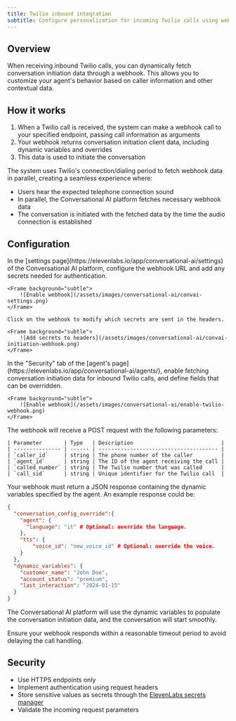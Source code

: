 ```yaml
---
title: Twilio inbound integration
subtitle: Configure personalization for incoming Twilio calls using webhooks.
---
```


## Overview

When receiving inbound Twilio calls, you can dynamically fetch conversation initiation data through a webhook. This allows you to customize your agent's behavior based on caller information and other contextual data.

## How it works

1. When a Twilio call is received, the system can make a webhook call to your specified endpoint, passing call information as arguments
2. Your webhook returns conversation initiation client data, including dynamic variables and overrides
3. This data is used to initiate the conversation

<Tip>
    The system uses Twilio's connection/dialing period to fetch webhook data in parallel, creating a seamless experience where:

  - Users hear the expected telephone connection sound
  - In parallel, the Conversational AI platform fetches necessary webhook data
  - The conversation is initiated with the fetched data by the time the audio connection is established
</Tip>

## Configuration

<Steps>

  <Step title="Configure webhook details">
    In the [settings page](https://elevenlabs.io/app/conversational-ai/settings) of the Conversational AI platform, configure the webhook URL and add any
    secrets needed for authentication.

    <Frame background="subtle">
        ![Enable webhook](/assets/images/conversational-ai/convai-settings.png)
    </Frame>

    Click on the webhook to modify which secrets are sent in the headers.

    <Frame background="subtle">
        ![Add secrets to headers](/assets/images/conversational-ai/convai-initiation-webhook.png)
    </Frame>

  </Step>

  <Step title="Enable fetching conversation initiation data">
    In the "Security" tab of the [agent's page](https://elevenlabs.io/app/conversational-ai/agents/), enable fetching conversation initiation data for inbound Twilio calls, and define fields that can be overridden.

    <Frame background="subtle">
        ![Enable webhook](/assets/images/conversational-ai/enable-twilio-webhook.png)
    </Frame>

  </Step>

  <Step title="Implement the webhook endpoint to receive Twilio data">
    The webhook will receive a POST request with the following parameters:

    | Parameter       | Type   | Description                            |
    | --------------- | ------ | -------------------------------------- |
    | `caller_id`     | string | The phone number of the caller         |
    | `agent_id`      | string | The ID of the agent receiving the call |
    | `called_number` | string | The Twilio number that was called      |
    | `call_sid`      | string | Unique identifier for the Twilio call  |

  </Step>

  <Step title="Return conversation initiation client data">
   Your webhook must return a JSON response containing the dynamic variables specified by the agent. 
   An example response could be:

```json
{
  "conversation_config_override":{
    "agent": {
      "language": "it" # Optional: override the language.
    },
    "tts": {
        "voice_id": "new_voice_id" # Optional: override the voice.
    }
  },
  "dynamic_variables": {
    "customer_name": "John Doe",
    "account_status": "premium",
    "last_interaction": "2024-01-15"
  }
}
```

  </Step>
</Steps>

The Conversational AI platform will use the dynamic variables to populate the conversation initiation data, and the conversation will start smoothly.

<Warning>
  Ensure your webhook responds within a reasonable timeout period to avoid delaying the call
  handling.
</Warning>

## Security

- Use HTTPS endpoints only
- Implement authentication using request headers
- Store sensitive values as secrets through the [ElevenLabs secrets manager](https://elevenlabs.io/app/conversational-ai/settings)
- Validate the incoming request parameters
